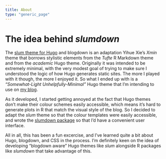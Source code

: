 ```yaml
---
title: About
type: "generic_page"
---
```


# The idea behind *slumdown*

The [slum theme for Hugo](https://github.com/djnavarro/hugo-slum) and blogdown is an adaptation Yihue Xie’s *Xmin* theme that borrows stylistic elements from the *Tufte* R Markdown theme and from the *academic* Hugo theme. Originally it was intended to be extremely minimal, with the very modest goal of trying to make sure I understood the logic of how Hugo generates static sites. The more I played with it though, the more I enjoyed it. So what I ended up with is a *"Somewhat-Light Unhelpfully-Minimal"* Hugo theme that I'm intending to use on [my blog](https://djnavarro.net).

As it developed, I started getting annoyed at the fact that Hugo themes don't make their colour schemes easily accessible, which means it's hard to generate plots in R that match the visual style of the blog. So I decided to adapt the *slum* theme so that the colour templates were easily accessible, and wrote the [slumdown package](https://github.com/djnavarro/slumdown) so that I'd have a convenient user interface. 

All in all, this has been a fun excercise, and I've learned quite a bit about Hugo, blogdown, and CSS in the process. I'm definitely keen on the idea of developing "blogdown aware" Hugo themes like *slum* alongside R packages like *slumdown* that take advantage of this.

